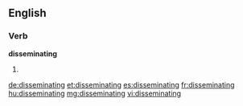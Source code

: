 ==English==

===Verb===
'''disseminating'''

# {{present participle of|disseminate}}

[[de:disseminating]]
[[et:disseminating]]
[[es:disseminating]]
[[fr:disseminating]]
[[hu:disseminating]]
[[mg:disseminating]]
[[vi:disseminating]]